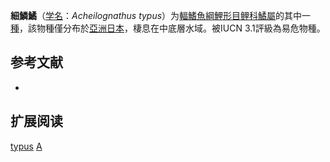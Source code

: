 {{Speciesbox
| name = 細鱗鱊
| status = VU
| status_system = IUCN3.1
| image = 
| genus = Acheilognathus
| species = typus
| authority = [[Bleeker|Bleeker]], 1863
| synonyms = *''Pseudoperilampus typus''<br /><small>Bleeker, 1863</small>
}}

'''細鱗鱊'''（[[学名|学名]]：''Acheilognathus typus''）为[[輻鰭魚綱|輻鰭魚綱]][[鯉形目|鯉形目]][[鲤科|鲤科]][[鱊屬|鱊屬]]的其中一[[種|種]]，該物種僅分布於[[亞洲|亞洲]][[日本|日本]]，棲息在中底層水域。被IUCN 3.1評級為易危物種。

== 参考文献 ==
*{{FishBase_species|genus=Acheilognathus|species=typus|year=2011|month=12}}

== 扩展阅读 ==
{{refbegin}}
{{wikispecies-inline|Acheilognathus typus|細鱗鱊}}
{{refend}}
{{Taxonbar|from=Q2366271}}

[[Category:鱊屬|typus]]
[[Category:1863年描述的鱼类|A]]


{{鯉形目小作品}}